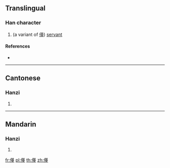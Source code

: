 ==Translingual==

===Han character===
{{Han char|rn=9|rad=人|as=13|sn=15|four=|canj=OTBG|ids=⿰亻䑓}}

# (a variant of [[儓]]) [[servant]]

====References====
* {{Han ref|kx=0119.231|hdz=10223.131|uh=3497|ud=13463}}

----

==Cantonese==

===Hanzi===
{{yue-hanzi|jyut=[[toi4]]|y=toi4}}

# {{defn|lang=yue|sort=人13}}

----

==Mandarin==

===Hanzi===
{{cmn-hanzi|pin=[[tái]] ([[tai2]])|wg=t'ai<sup>2</sup>}}

# {{defn|lang=cmn|sort=人13}}

[[fr:㒗]]
[[pl:㒗]]
[[th:㒗]]
[[zh:㒗]]